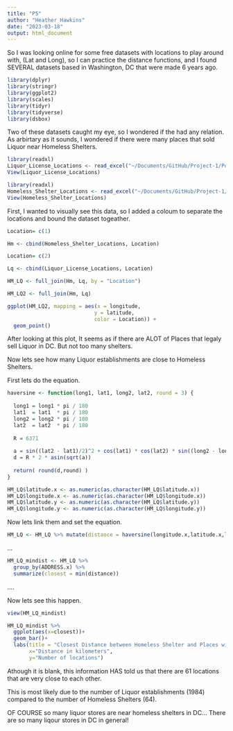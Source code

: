 ```yaml
---
title: "P5"
author: "Heather Hawkins"
date: "2023-03-18"
output: html_document
---
```

So I was looking online for some free datasets with locations to play around with, (Lat and Long), so I can practice the distance functions, and I found SEVERAL datasets based in Washington, DC that were made 6 years ago.


```r
library(dplyr)
library(stringr)
library(ggplot2)
library(scales)
library(tidyr)
library(tidyverse) 
library(dsbox) 
```

Two of these datasets caught my eye, so I wondered if the had any relation. As arbirtary as it sounds, I wondered if there were many places that sold Liquor near Homeless Shelters. 


```r
library(readxl)
Liquor_License_Locations <- read_excel("~/Documents/GitHub/Project-1/Porfolio 5/Liquor License Locations.xlsx")
View(Liquor_License_Locations)

library(readxl)
Homeless_Shelter_Locations <- read_excel("~/Documents/GitHub/Project-1/Porfolio 5/Homeless Shelter Locations.xlsx")
View(Homeless_Shelter_Locations)
```

First, I wanted to visually see this data, so I added a coloum to separate the locations and bound the dataset togeather. 

```r
Location= c(1)

Hm <- cbind(Homeless_Shelter_Locations, Location)

Location= c(2)

Lq <- cbind(Liquor_License_Locations, Location)

HM_LQ <- full_join(Hm, Lq, by = "Location")

HM_LQ2 <- full_join(Hm, Lq)

ggplot(HM_LQ2, mapping = aes(x = longitude,
                            y = latitude,
                            color = Location)) +
  geom_point()
```
After looking at this plot,
It seems as if there are ALOT of Places that legaly sell Liquor in DC. But not too many shelters. 

Now lets see how many Liquor establishments are close to Homeless Shelters. 

First lets do the equation. 


```R
haversine <- function(long1, lat1, long2, lat2, round = 3) {
  
  long1 = long1 * pi / 180
  lat1  = lat1  * pi / 180
  long2 = long2 * pi / 180
  lat2  = lat2  * pi / 180
  
  R = 6371 
  
  a = sin((lat2 - lat1)/2)^2 + cos(lat1) * cos(lat2) * sin((long2 - long1)/2)^2
  d = R * 2 * asin(sqrt(a))
  
  return( round(d,round) ) 
}

HM_LQ$latitude.x <- as.numeric(as.character(HM_LQ$latitude.x))
HM_LQ$longitude.x <- as.numeric(as.character(HM_LQ$longitude.x))
HM_LQ$latitude.y <- as.numeric(as.character(HM_LQ$latitude.y))
HM_LQ$longitude.y <- as.numeric(as.character(HM_LQ$longitude.y))
```

Now lets link them and set the equation. 

```R
HM_LQ <- HM_LQ %>% mutate(distance = haversine(longitude.x,latitude.x,longitude.y,latitude.y))
```
...

```R
HM_LQ_mindist <- HM_LQ %>%
  group_by(ADDRESS.x) %>%
  summarize(closest = min(distance))
```
....

Now lets see this happen. 

```R
view(HM_LQ_mindist)

HM_LQ_mindist %>%
  ggplot(aes(x=closest))+
  geom_bar()+
  labs(title = "Closest Distance between Homeless Shelter and Places with Liqour Licenses",
       x="Distance in kilometers",
       y="Number of locations")
```

Athough it is blank, this information HAS told us that there are 61 locations that are very close to each other. 

This is most likely due to the number of Liquor establishments (1984) compared to the number of Homeless Shelters (64).

OF COURSE so many liquor stores are near homeless shelters in DC... 
There are so many liqour stores in DC in general!